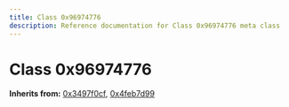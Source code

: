 ```yaml
---
title: Class 0x96974776
description: Reference documentation for Class 0x96974776 meta class
---
```



# Class 0x96974776

**Inherits from:** [0x3497f0cf](/classes/0x3497f0cf), [0x4feb7d99](/classes/0x4feb7d99)

<ClassDetails file="/db/classes/0x96974776.899445376b05.json" />
